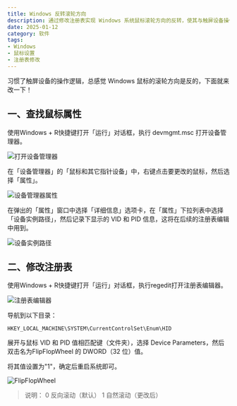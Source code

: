 ```yaml
---
title: Windows 反转滚轮方向
description: 通过修改注册表实现 Windows 系统鼠标滚轮方向的反转，使其与触屏设备操作逻辑一致
date: 2025-01-12
category: 软件
tags:
- Windows
- 鼠标设置
- 注册表修改
---
```


习惯了触屏设备的操作逻辑，总感觉 Windows 鼠标的滚轮方向是反的，下面就来改一下！

## 一、查找鼠标属性

使用Windows + R快捷键打开「运行」对话框，执行 devmgmt.msc 打开设备管理器。

![打开设备管理器](https://img.dava.cc/img/打开设备管理器.png)

在「设备管理器」的「鼠标和其它指针设备」中，右键点击要更改的鼠标，然后选择「属性」。

![设备管理器属性](https://img.dava.cc/img/设备管理器属性.png)

在弹出的「属性」窗口中选择「详细信息」选项卡，在「属性」下拉列表中选择「设备实例路径」，然后记录下显示的 VID 和 PID 信息，这将在后续的注册表编辑中用到。

![设备实例路径](https://img.dava.cc/img/设备实例路径.png)

## 二、修改注册表

使用Windows + R快捷键打开「运行」对话框，执行regedit打开注册表编辑器。

![注册表编辑器](https://img.dava.cc/img/注册表编辑器.png)

导航到以下目录：

```text
HKEY_LOCAL_MACHINE\SYSTEM\CurrentControlSet\Enum\HID
```

展开与鼠标 VID 和 PID 值相匹配键（文件夹），选择 Device Parameters，然后双击名为FlipFlopWheel 的 DWORD（32 位）值。

将其值设置为"1"，确定后重启系统即可。

![FlipFlopWheel](https://img.dava.cc/img/FlipFlopWheel.png)

> 说明：
> 0 反向滚动（默认）
> 1 自然滚动（更改后）